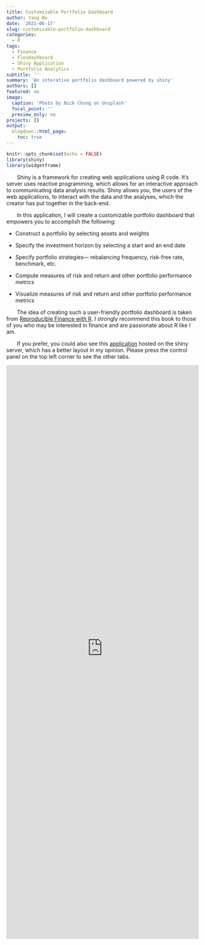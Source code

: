 ```yaml
---
title: Customizable Portfolio Dashboard
author: Yang Wu
date: '2021-06-17'
slug: customizable-portfolio-dashboard
categories:
  - R
tags:
  - Finance
  - Flexdashboard
  - Shiny Application
  - Portfolio Analytics
subtitle: ''
summary: 'An interative portfolio dashboard powered by shiny'
authors: []
featured: no
image:
  caption: 'Photo by Nick Chong on Unsplash'
  focal_point: ''
  preview_only: no
projects: []
output:
  blogdown::html_page:
    toc: true
---
```


```r
knitr::opts_chunk$set(echo = FALSE)
library(shiny)
library(widgetframe)
```

&nbsp;&nbsp;&nbsp;&nbsp;&nbsp;&nbsp; Shiny is a framework for creating web applications using R code. It's server uses reactive programming, which allows for an interactive approach to communicating data analysis results. Shiny allows *you*, the users of the web applications, to interact with the data and the analyses, which the creator has put together in the back-end. 

&nbsp;&nbsp;&nbsp;&nbsp;&nbsp;&nbsp; In this application, I will create a customizable portfolio dashboard that empowers you to accomplish the following:

* Construct a portfolio by selecting assets and weights

* Specify the investment horizon by selecting a start and an end date 

* Specify portfolio strategies--- rebalancing frequency, risk-free rate, benchmark, etc.

* Compute measures of risk and return and other portfolio performance metrics

* Visualize measures of risk and return and other portfolio performance metrics 

&nbsp;&nbsp;&nbsp;&nbsp;&nbsp;&nbsp; The idea of creating such a user-friendly portfolio dashboard is taken from [Reproducible Finance with R](http://www.reproduciblefinance.com/). I strongly recommend this book to those of you who may be interested in finance and are passionate about R like I am.  

&nbsp;&nbsp;&nbsp;&nbsp;&nbsp;&nbsp; If you prefer, you could also see this [application](https://kenyangwu1227.shinyapps.io/Yang-Wu-Customizable-Portfolio-Dashboard/) hosted on the shiny server, which has a better layout in my opinion. Please press the control panel on the top left corner to see the other tabs.

<iframe height = "1500" width = "100%" frameborder = "no" src=" https://kenyangwu1227.shinyapps.io/Yang-Wu-Customizable-Portfolio-Dashboard/"> </iframe>

